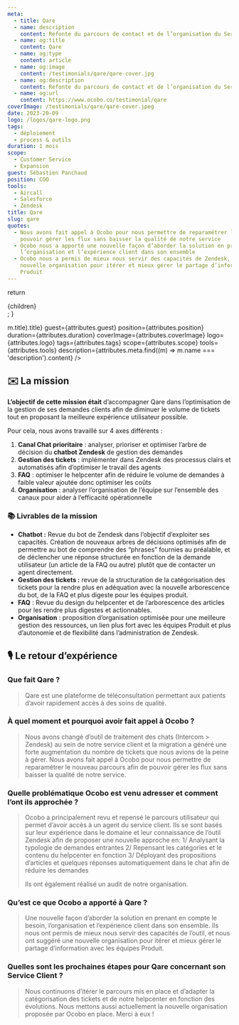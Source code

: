```yaml
---
meta:
  - title: Qare
  - name: description
    content: Refonte du parcours de contact et de l’organisation du Service Client
  - name: og:title
    content: Qare
  - name: og:type
    content: article
  - name: og:image
    content: /testimonials/qare/qare-cover.jpg
  - name: og:description
    content: Refonte du parcours de contact et de l’organisation du Service Client
  - name: og:url
    content: https://www.ocobo.co/testimonial/qare
coverImage: /testimonials/qare/qare-cover.jpeg
date: 2023-20-09
logo: /logos/qare-logo.png
tags:
  - déploiement
  - process & outils
duration: 1 mois
scope:
  - Customer Service
  - Expansion
guest: Sébastien Panchaud
position: COO
tools:
  - Aircall
  - Salesforce
  - Zendesk
title: Qare
slug: qare
quotes:
  - Nous avons fait appel à Ocobo pour nous permettre de reparamétrer le nouveau parcours afin de
    pouvoir gérer les flux sans baisser la qualité de notre service
  - Ocobo nous a apporté une nouvelle façon d’aborder la solution en prenant en compte le besoin,
    l’organisation et l’expérience client dans son ensemble
  - Ocobo nous a permis de mieux nous servir des capacités de Zendesk, et nous ont suggéré une
    nouvelle organisation pour itérer et mieux gérer le partage d’information avec les équipes
    Produit
---
```



  return <div className="grid-cols-12 gap-4 desktop:grid">{children}</div>;
}

<div className="col-span-12">
  <TestimonialHeader
    title={attributes.meta.find((m) => m.title).title}
    guest={attributes.guest}
    position={attributes.position}
    duration={attributes.duration}
    coverImage={attributes.coverImage}
    logo={attributes.logo}
    tags={attributes.tags}
    scope={attributes.scope}
    tools={attributes.tools}
    description={attributes.meta.find((m) => m.name === 'description').content}
  />
</div>

<div className="prose col-span-6">

## ✉️ La mission

**L’objectif de cette mission était** d’accompagner Qare dans l’optimisation de la gestion de ses
demandes clients afin de diminuer le volume de tickets tout en proposant la meilleure expérience
utilisateur possible.

Pour cela, nous avons travaillé sur 4 axes différents :

1. **Canal Chat prioritaire** : analyser, prioriser et optimiser l’arbre de décision du **chatbot
   Zendesk** de gestion des demandes
2. **Gestion des tickets** : implémenter dans Zendesk des processus clairs et automatisés afin
   d’optimiser le travail des agents
3. **FAQ** : optimiser le helpcenter afin de réduire le volume de demandes à faible valeur ajoutée
   donc optimiser les coûts
4. **Organisation** : analyser l’organisation de l’équipe sur l’ensemble des canaux pour aider à
   l’efficacité opérationnelle

 <Callout>

### 📚 Livrables de la mission

- **Chatbot :** Revue du bot de Zendesk dans l’objectif d’exploiter ses capacités. Création de
  nouveaux arbres de décisions optimisés afin de permettre au bot de comprendre des “phrases”
  fournies au préalable, et de déclencher une réponse structurée en fonction de la demande
  utilisateur (un article de la FAQ ou autre) plutôt que de contacter un agent directement.
- **Gestion des tickets :** revue de la structuration de la catégorisation des tickets pour la
  rendre plus en adéquation avec la nouvelle arborescence du bot, de la FAQ et plus digeste pour les
  équipes produit.
- **FAQ** : Revue du design du helpcenter et de l’arborescence des articles pour les rendre plus
  digestes et actionnables.
- **Organisation** : proposition d’organisation optimisée pour une meilleure gestion des ressources,
  un lien plus fort avec les équipes Produit et plus d’autonomie et de flexibilité dans
  l’administration de Zendesk.

</Callout>

</div>

<div className="col-span-1" />
<div className="prose col-span-5">

## 🎙️ Le retour d’expérience

### Que fait Qare ?

> Qare est une plateforme de téléconsultation permettant aux patients d’avoir rapidement accès à des
> soins de qualité.

### À quel moment et pourquoi avoir fait appel à Ocobo ?

> Nous avons changé d’outil de traitement des chats (Intercom > Zendesk) au sein de notre service
> client et la migration a généré une forte augmentation du nombre de tickets que nous avions de la
> peine à gérer. Nous avons fait appel à Ocobo pour nous permettre de reparamétrer le nouveau
> parcours afin de pouvoir gérer les flux sans baisser la qualité de notre service.

### Quelle problématique Ocobo est venu adresser et comment l’ont ils approchée ?

> Ocobo a principalement revu et repensé le parcours utilisateur qui permet d’avoir accès à un agent
> du service client. Ils se sont basés sur leur expérience dans le domaine et leur connaissance de
> l’outil Zendesk afin de proposer une nouvelle approche en: 1/ Analysant la typologie de demandes
> entrantes 2/ Repensant les catégories et le contenu du helpcenter en fonction 3/ Déployant des
> propositions d’articles et quelques réponses automatiquement dans le chat afin de réduire les
> demandes
>
> Ils ont également réalisé un audit de notre organisation.

### Qu’est ce que Ocobo a apporté à Qare ?

> Une nouvelle façon d’aborder la solution en prenant en compte le besoin, l’organisation et
> l’expérience client dans son ensemble. Ils nous ont permis de mieux nous servir des capacités de
> l’outil, et nous ont suggéré une nouvelle organisation pour itérer et mieux gérer le partage
> d’information avec les équipes Produit.

### Quelles sont les prochaines étapes pour Qare concernant son Service Client ?

> Nous continuons d’itérer le parcours mis en place et d’adapter la catégorisation des tickets et de
> notre helpcenter en fonction des évolutions. Nous mettons aussi actuellement la nouvelle
> organisation proposée par Ocobo en place. Merci à eux !

</div>
